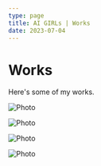```yaml
---
type: page
title: AI GIRLs | Works
date: 2023-07-04
---
```


# Works

Here's some of my works.

<div class="center">
  <Image
    src="/images/1.png"
    alt="Photo"
    width={1080}
    height={1920}
    priority
    className="next-image"
  />

  <Image
    src="/images/2.png"
    alt="Photo"
    width={1080}
    height={1920}
    priority
    className="next-image"
  />

  <Image
    src="/images/3.png"
    alt="Photo"
    width={1080}
    height={1920}
    priority
    className="next-image"
  />

  <Image
    src="/images/4.png"
    alt="Photo"
    width={1080}
    height={1920}
    priority
    className="next-image"
  />

</div>